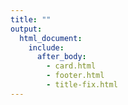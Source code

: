 ```yaml
---
title: ""
output:
  html_document:
    include:
      after_body:
        - card.html
        - footer.html
        - title-fix.html
---
```

 